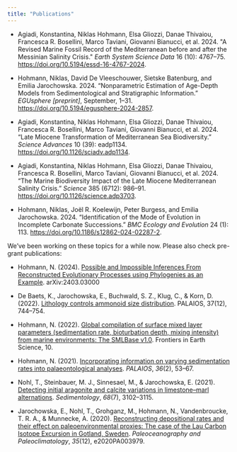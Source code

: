 ```yaml
---
title: "Publications"
---
```



<!--
chicago manual of style 17th ed (author-date)
-->

-   Agiadi, Konstantina, Niklas Hohmann, Elsa Gliozzi, Danae Thivaiou, Francesca R. Bosellini, Marco Taviani, Giovanni Bianucci, et al. 2024. \"A Revised Marine Fossil Record of the Mediterranean before and after the Messinian Salinity Crisis.\" *Earth System Science Data* 16 (10): 4767--75. <https://doi.org/10.5194/essd-16-4767-2024>.

-   Hohmann, Niklas, David De Vleeschouwer, Sietske Batenburg, and Emilia Jarochowska. 2024. "Nonparametric Estimation of Age-Depth Models from Sedimentological and Stratigraphic Information." *EGUsphere \[preprint\]*, September, 1--31. <https://doi.org/10.5194/egusphere-2024-2857>.

-   Agiadi, Konstantina, Niklas Hohmann, Elsa Gliozzi, Danae Thivaiou, Francesca R. Bosellini, Marco Taviani, Giovanni Bianucci, et al. 2024. "Late Miocene Transformation of Mediterranean Sea Biodiversity." *Science Advances* 10 (39): eadp1134. <https://doi.org/10.1126/sciadv.adp1134>.

-   Agiadi, Konstantina, Niklas Hohmann, Elsa Gliozzi, Danae Thivaiou, Francesca R. Bosellini, Marco Taviani, Giovanni Bianucci, et al. 2024. "The Marine Biodiversity Impact of the Late Miocene Mediterranean Salinity Crisis." *Science* 385 (6712): 986--91. <https://doi.org/10.1126/science.adp3703>.

-   Hohmann, Niklas, Joël R. Koelewijn, Peter Burgess, and Emilia Jarochowska. 2024. "Identification of the Mode of Evolution in Incomplete Carbonate Successions." *BMC Ecology and Evolution* 24 (1): 113. <https://doi.org/10.1186/s12862-024-02287-2>.

We've been working on these topics for a while now. Please also check pre-grant publications:

-   Hohmann, N. (2024). [Possible and Impossible Inferences From Reconstructed Evolutionary Processes using Phylogenies as an Example](https://arxiv.org/abs/2403.03000). arXiv:2403.03000

-   De Baets, K., Jarochowska, E., Buchwald, S. Z., Klug, C., & Korn, D. (2022). [Lithology controls ammonoid size distribution](https://doi.org/10.2110/palo.2021.063). PALAIOS, 37(12), 744--754.

-   Hohmann, N. (2022). [Global compilation of surface mixed layer parameters (sedimentation rate, bioturbation depth, mixing intensity) from marine environments: The SMLBase v1.0](https://doi.org/10.3389/feart.2022.1013174). Frontiers in Earth Science, 10.

-   Hohmann, N. (2021). [Incorporating information on varying sedimentation rates into palaeontological analyses](https://doi.org/10.2110/palo.2020.038). *PALAIOS*, *36*(2), 53--67.

-   Nohl, T., Steinbauer, M. J., Sinnesael, M., & Jarochowska, E. (2021). [Detecting initial aragonite and calcite variations in limestone--marl alternations](https://doi.org/10.1111/sed.12885). *Sedimentology*, *68*(7), 3102--3115.

-   Jarochowska, E., Nohl, T., Grohganz, M., Hohmann, N., Vandenbroucke, T. R. A., & Munnecke, A. (2020). [Reconstructing depositional rates and their effect on paleoenvironmental proxies: The case of the Lau Carbon Isotope Excursion in Gotland, Sweden](https://doi.org/10.1029/2020PA003979). *Paleoceanography and Paleoclimatology*, *35*(12), e2020PA003979.
